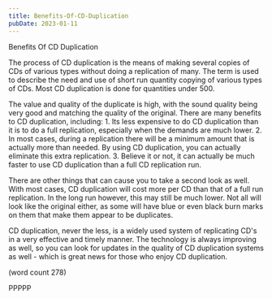 ```yaml
---
title: Benefits-Of-CD-Duplication
pubDate: 2023-01-11
---
```


Benefits Of CD Duplication

The process of CD duplication is the means of making
several copies of CDs of various types without
doing a replication of many.  The term is used to
describe the need and use of short run quantity
copying of various types of CDs.  Most CD
duplication is done for quantities under 500.

The value and quality of the duplicate is high, 
with the sound quality being very good and matching
the quality of the original.  There are many benefits
to CD duplication, including:
	1.  Its less expensive to do CD duplication
than it is to do a full replication, especially when
the demands are much lower.
	2.  In most cases, during a replication there
will be a minimum amount that is actually more than
needed.  By using CD duplication, you can actually
eliminate this extra replication.
	3.  Believe it or not, it can actually be
much faster to use CD duplication than a full CD
replication run.

There are other things that can cause you to take a
second look as well.  With most cases, CD duplication
will cost more per CD than that of a full run
replication. In the long run however, this may still
be much lower.  Not all will look like the original
either, as some will have blue or even black 
burn marks on them that make them appear to be
duplicates.

CD duplication, never the less, is a widely used
system of replicating CD's in a very effective and
timely manner.  The technology is always improving
as well, so you can look for updates in the quality
of CD duplication systems as well - which is great
news for those who enjoy CD duplication.

(word count 278)

PPPPP
